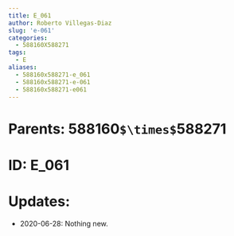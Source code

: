 ```yaml
---
title: E_061
author: Roberto Villegas-Diaz
slug: 'e-061'
categories:
  - 588160X588271
tags:
  - E
aliases:
  - 588160x588271-e_061
  - 588160x588271-e-061
  - 588160x588271-e061
---
```


# **Parents**: 588160`$\times$`588271
# **ID**: E_061
# **Updates**: 
 - 2020-06-28: Nothing new.
